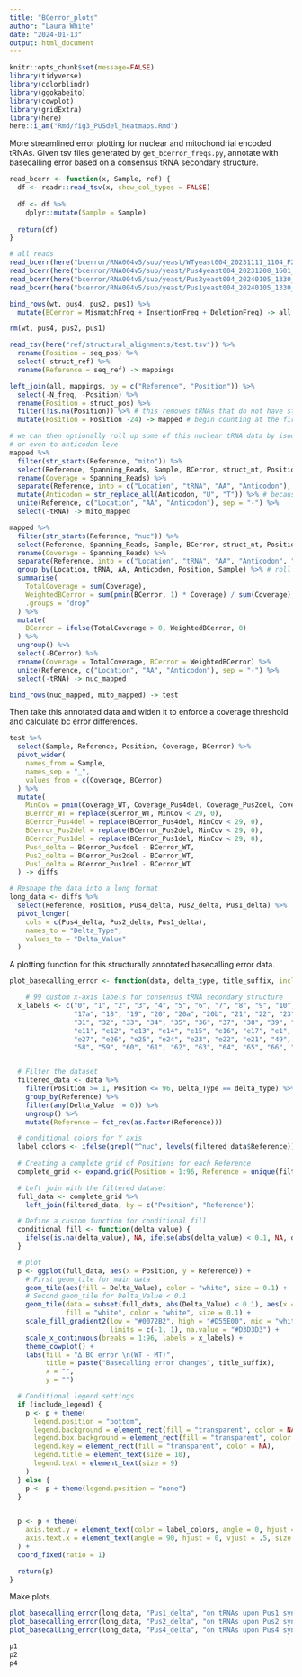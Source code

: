 ```yaml
---
title: "BCerror_plots"
author: "Laura White"
date: "2024-01-13"
output: html_document
---
```

```r
knitr::opts_chunk$set(message=FALSE)
library(tidyverse)
library(colorblindr)
library(ggokabeito)
library(cowplot)
library(gridExtra)
library(here)
here::i_am("Rmd/fig3_PUSdel_heatmaps.Rmd")
```
More streamlined error plotting for nuclear and mitochondrial encoded tRNAs.
Given tsv files generated by `get_bcerror_freqs.py`, annotate with basecalling error based on a consensus tRNA secondary structure.
```r
read_bcerr <- function(x, Sample, ref) {
  df <- readr::read_tsv(x, show_col_types = FALSE)
  
  df <- df %>%
    dplyr::mutate(Sample = Sample)
  
  return(df)
}

# all reads
read_bcerr(here("bcerror/RNA004v5/sup/yeast/WTyeast004_20231111_1104_P2S-00519-B_PAQ47538_fa3726ec.rna004_130bps_sup@v5.0.0.tsv"), "WT") -> wt
read_bcerr(here("bcerror/RNA004v5/sup/yeast/Pus4yeast004_20231208_1601_MN31004_FAX30455_c72fd68f.rna002_130bps_sup@v5.0.0.tsv"), "Pus4del") -> pus4
read_bcerr(here("bcerror/RNA004v5/sup/yeast/Pus2yeast004_20240105_1330_P2S-00519-B_PAS98920_19ba906c.rna004_130bps_sup@v5.0.0.tsv"), "Pus2del") -> pus2
read_bcerr(here("bcerror/RNA004v5/sup/yeast/Pus1yeast004_20240105_1330_P2S-00519-A_PAS92267_56de71b8.rna004_130bps_sup@v5.0.0.tsv"), "Pus1del") -> pus1

bind_rows(wt, pus4, pus2, pus1) %>%
  mutate(BCerror = MismatchFreq + InsertionFreq + DeletionFreq) -> all 

rm(wt, pus4, pus2, pus1)

read_tsv(here("ref/structural_alignments/test.tsv")) %>%
  rename(Position = seq_pos) %>%
  select(-struct_ref) %>%
  rename(Reference = seq_ref) -> mappings

left_join(all, mappings, by = c("Reference", "Position")) %>%
  select(-N_freq, -Position) %>%
  rename(Position = struct_pos) %>%
  filter(!is.na(Position)) %>% # this removes tRNAs that do not have structural info in the mappings df
  mutate(Position = Position -24) -> mapped # begin counting at the first nt of the tRNA body, not the adapter

# we can then optionally roll up some of this nuclear tRNA data by isodecoder family.
# or even to anticodon leve
mapped %>%
  filter(str_starts(Reference, "mito")) %>%
  select(Reference, Spanning_Reads, Sample, BCerror, struct_nt, Position) %>%
  rename(Coverage = Spanning_Reads) %>%
  separate(Reference, into = c("Location", "tRNA", "AA", "Anticodon"), sep = "-") %>%
  mutate(Anticodon = str_replace_all(Anticodon, "U", "T")) %>% # because our ref names are inconsistent
  unite(Reference, c("Location", "AA", "Anticodon"), sep = "-") %>%
  select(-tRNA) -> mito_mapped

mapped %>%
  filter(str_starts(Reference, "nuc")) %>%
  select(Reference, Spanning_Reads, Sample, BCerror, struct_nt, Position) %>%
  rename(Coverage = Spanning_Reads) %>%
  separate(Reference, into = c("Location", "tRNA", "AA", "Anticodon", "Family", "Species"), sep = "-") %>%
  group_by(Location, tRNA, AA, Anticodon, Position, Sample) %>% # roll up to anticodon if not grouped by Family
  summarise(
    TotalCoverage = sum(Coverage),
    WeightedBCerror = sum(pmin(BCerror, 1) * Coverage) / sum(Coverage),  # Revised weighted average calculation
    .groups = "drop"
  ) %>%
  mutate(
    BCerror = ifelse(TotalCoverage > 0, WeightedBCerror, 0)
  ) %>%
  ungroup() %>%
  select(-BCerror) %>%
  rename(Coverage = TotalCoverage, BCerror = WeightedBCerror) %>%
  unite(Reference, c("Location", "AA", "Anticodon"), sep = "-") %>%
  select(-tRNA) -> nuc_mapped

bind_rows(nuc_mapped, mito_mapped) -> test
```
Then take this annotated data and widen it to enforce a coverage threshold and calculate bc error differences.
```r
test %>%
  select(Sample, Reference, Position, Coverage, BCerror) %>%
  pivot_wider(
    names_from = Sample,
    names_sep = "_",
    values_from = c(Coverage, BCerror)
  ) %>%
  mutate(
    MinCov = pmin(Coverage_WT, Coverage_Pus4del, Coverage_Pus2del, Coverage_Pus1del, na.rm = TRUE),
    BCerror_WT = replace(BCerror_WT, MinCov < 29, 0),
    BCerror_Pus4del = replace(BCerror_Pus4del, MinCov < 29, 0),
    BCerror_Pus2del = replace(BCerror_Pus2del, MinCov < 29, 0),
    BCerror_Pus1del = replace(BCerror_Pus1del, MinCov < 29, 0),
    Pus4_delta = BCerror_Pus4del - BCerror_WT,
    Pus2_delta = BCerror_Pus2del - BCerror_WT,
    Pus1_delta = BCerror_Pus1del - BCerror_WT
  ) -> diffs

# Reshape the data into a long format
long_data <- diffs %>%
  select(Reference, Position, Pus4_delta, Pus2_delta, Pus1_delta) %>%
  pivot_longer(
    cols = c(Pus4_delta, Pus2_delta, Pus1_delta),
    names_to = "Delta_Type",
    values_to = "Delta_Value"
  )
```
A plotting function for this structurally annotated basecalling error data.
```r
plot_basecalling_error <- function(data, delta_type, title_suffix, include_legend = TRUE) {

    # 99 custom x-axis labels for consensus tRNA secondary structure
  x_labels <- c("0", "1", "2", "3", "4", "5", "6", "7", "8", "9", "10", "11", "12", "13", "14", "15", "16", "17", 
                "17a", "18", "19", "20", "20a", "20b", "21", "22", "23", "24", "25", "26", "27", "28", "29", "30", 
                "31", "32", "33", "34", "35", "36", "37", "38", "39", "40", "41", "42", "43", "44", "45", "46", "47", "48", 
                "e11", "e12", "e13", "e14", "e15", "e16", "e17", "e1", "e2", "e3", "e4", "e5", 
                "e27", "e26", "e25", "e24", "e23", "e22", "e21", "49", "50", "51", "52", "53", "54", "55", "56", "57", 
                "58", "59", "60", "61", "62", "63", "64", "65", "66", "67", "68", "69", "70", "71", "72", "73")


  # Filter the dataset
  filtered_data <- data %>%
    filter(Position >= 1, Position <= 96, Delta_Type == delta_type) %>%
    group_by(Reference) %>%
    filter(any(Delta_Value != 0)) %>%
    ungroup() %>%
    mutate(Reference = fct_rev(as.factor(Reference)))

  # conditional colors for Y axis
  label_colors <- ifelse(grepl("^nuc", levels(filtered_data$Reference)), "black", "#009E73")
  
  # Creating a complete grid of Positions for each Reference
  complete_grid <- expand.grid(Position = 1:96, Reference = unique(filtered_data$Reference))

  # Left join with the filtered dataset
  full_data <- complete_grid %>%
    left_join(filtered_data, by = c("Position", "Reference"))

  # Define a custom function for conditional fill
  conditional_fill <- function(delta_value) {
    ifelse(is.na(delta_value), NA, ifelse(abs(delta_value) < 0.1, NA, delta_value))
  }

  # plot
  p <- ggplot(full_data, aes(x = Position, y = Reference)) +
    # First geom_tile for main data
    geom_tile(aes(fill = Delta_Value), color = "white", size = 0.1) +
    # Second geom_tile for Delta_Value < 0.1
    geom_tile(data = subset(full_data, abs(Delta_Value) < 0.1), aes(x = Position, y = Reference), 
              fill = "white", color = "white", size = 0.1) +
    scale_fill_gradient2(low = "#0072B2", high = "#D55E00", mid = "white", midpoint = 0, 
                         limits = c(-1, 1), na.value = "#D3D3D3") +
    scale_x_continuous(breaks = 1:96, labels = x_labels) +
    theme_cowplot() +
    labs(fill = "∆ BC error \n(WT - MT)",
         title = paste("Basecalling error changes", title_suffix),
         x = "",
         y = "")

  # Conditional legend settings
  if (include_legend) {
    p <- p + theme(
      legend.position = "bottom",
      legend.background = element_rect(fill = "transparent", color = NA),
      legend.box.background = element_rect(fill = "transparent", color = NA),
      legend.key = element_rect(fill = "transparent", color = NA),
      legend.title = element_text(size = 10),
      legend.text = element_text(size = 9)
    )
  } else {
    p <- p + theme(legend.position = "none")
  }

  
  p <- p + theme(
    axis.text.y = element_text(color = label_colors, angle = 0, hjust = 1, vjust = 0.3, size = 10),
    axis.text.x = element_text(angle = 90, hjust = 0, vjust = .5, size = 8),
  ) +
  coord_fixed(ratio = 1)

  return(p)
}
```
Make plots.
```r
plot_basecalling_error(long_data, "Pus1_delta", "on tRNAs upon Pus1 synthase deletion", T) -> p1
plot_basecalling_error(long_data, "Pus2_delta", "on tRNAs upon Pus2 synthase deletion", T) -> p2
plot_basecalling_error(long_data, "Pus4_delta", "on tRNAs upon Pus4 synthase deletion", T) -> p4

p1
p2
p4

```

